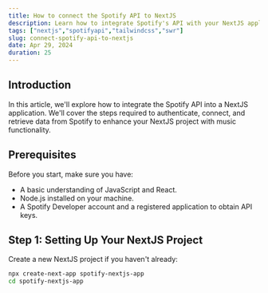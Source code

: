 ```yaml
---
title: How to connect the Spotify API to NextJS
description: Learn how to integrate Spotify's API with your NextJS applicatio.
tags: ["nextjs","spotifyapi","tailwindcss","swr"]
slug: connect-spotify-api-to-nextjs
date: Apr 29, 2024
duration: 25
---
```


## Introduction
In this article, we'll explore how to integrate the Spotify API into a NextJS application. We'll cover the steps required to authenticate, connect, and retrieve data from Spotify to enhance your NextJS project with music functionality.

## Prerequisites
Before you start, make sure you have:
- A basic understanding of JavaScript and React.
- Node.js installed on your machine.
- A Spotify Developer account and a registered application to obtain API keys.

## Step 1: Setting Up Your NextJS Project
Create a new NextJS project if you haven't already:
```bash
npx create-next-app spotify-nextjs-app
cd spotify-nextjs-app
```
